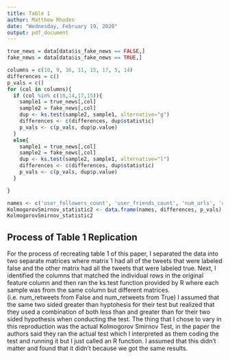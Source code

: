 ---
title: Table 1
author: Matthew Rhodes
date: "Wednesday, February 19, 2020"
output: pdf_document
---

```{r }
true_news = data[data$is_fake_news == FALSE,]
fake_news = data[data$is_fake_news == TRUE,]

columns = c(10, 9, 16, 11, 15, 17, 5, 14)
differences = c()
p_vals = c()
for (col in columns){
  if (col %in% c(10,14,17,15)){
    sample1 = true_news[,col]
    sample2 = fake_news[,col]
    dup <- ks.test(sample2, sample1, alternative="g")
    differences <- c(differences, dup$statistic)
    p_vals <- c(p_vals, dup$p.value)
  }
  else{
    sample1 = true_news[,col]
    sample2 = fake_news[,col]
    dup <- ks.test(sample2, sample1, alternative="l")
    differences <- c(differences, dup$statistic)
    p_vals <- c(p_vals, dup$p.value)
  }

}

names <- c('user_followers_count', 'user_friends_count', 'num_urls', 'user_favourites_count', 'num_mentions', 'num_media', 'retweet_count', 'num_hashtags')
KolmogorovSmirnov_statistic2 <- data.frame(names, differences, p_vals)
KolmogorovSmirnov_statistic2
```
## Process of Table 1 Replication
For the process of recreating table 1 of this paper, 
I separated the data into two separate matrices where matrix 1 had 
all of the tweets that were labeled false and the other matrix 
had all the tweets that were labeled true. Next, I identified the columns
that matched the individual rows in the original feature column
and then ran the ks.test function provided by R
where each sample was from the same column but different matrices.
(i.e. num_retweets from False and num_retweets from True) I assumed 
that the same two sided greater than hyptohesis for their test but 
realized that they used a combination of both less than and greater
than for their two sided hypothesis when conducting the test.
The thing that I chose to vary in this reproduction was the actual 
Kolmogorov Smirnov Test, in the paper the authors said they ran the 
actual test which I interpreted as them coding the test and running it
but I just called an R function. I assumed that this 
didn't matter and found that it didn't because we got the same results.

